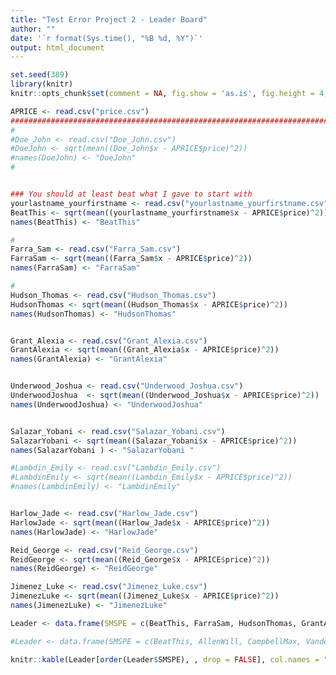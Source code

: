 ```yaml
---
title: "Test Error Project 2 - Leader Board"
author: ""
date: '`r format(Sys.time(), "%B %d, %Y")`'
output: html_document
---
```


```r
set.seed(389)
library(knitr)
knitr::opts_chunk$set(comment = NA, fig.show = 'as.is', fig.height = 4, fig.width = 4, prompt = TRUE, highlight = TRUE, tidy = FALSE, warning = FALSE, message = FALSE, tidy.opts=list(blank = TRUE, width.cutoff= 75, cache = TRUE))
```


```r
APRICE <- read.csv("price.csv")
#########################################################################
#
#Doe_John <- read.csv("Doe_John.csv")
#DoeJohn <- sqrt(mean((Doe_John$x - APRICE$price)^2))
#names(DoeJohn) <- "DoeJohn"
#


### You should at least beat what I gave to start with
yourlastname_yourfirstname <- read.csv("yourlastname_yourfirstname.csv")
BeatThis <- sqrt(mean((yourlastname_yourfirstname$x - APRICE$price)^2))
names(BeatThis) <- "BeatThis"

#
Farra_Sam <- read.csv("Farra_Sam.csv")
FarraSam <- sqrt(mean((Farra_Sam$x - APRICE$price)^2))
names(FarraSam) <- "FarraSam"

#
Hudson_Thomas <- read.csv("Hudson_Thomas.csv")
HudsonThomas <- sqrt(mean((Hudson_Thomas$x - APRICE$price)^2))
names(HudsonThomas) <- "HudsonThomas"


Grant_Alexia <- read.csv("Grant_Alexia.csv")
GrantAlexia <- sqrt(mean((Grant_Alexia$x - APRICE$price)^2))
names(GrantAlexia) <- "GrantAlexia"


Underwood_Joshua <- read.csv("Underwood_Joshua.csv")
UnderwoodJoshua  <- sqrt(mean((Underwood_Joshua$x - APRICE$price)^2))
names(UnderwoodJoshua) <- "UnderwoodJoshua"


Salazar_Yobani <- read.csv("Salazar_Yobani.csv")
SalazarYobani <- sqrt(mean((Salazar_Yobani$x - APRICE$price)^2))
names(SalazarYobani ) <- "SalazarYobani "

#Lambdin_Emily <- read.csv("Lambdin_Emily.csv")
#LambdinEmily <- sqrt(mean((Lambdin_Emily$x - APRICE$price)^2))
#names(LambdinEmily) <- "LambdinEmily"


Harlow_Jade <- read.csv("Harlow_Jade.csv")
HarlowJade <- sqrt(mean((Harlow_Jade$x - APRICE$price)^2))
names(HarlowJade) <- "HarlowJade"

Reid_George <- read.csv("Reid_George.csv")
ReidGeorge <- sqrt(mean((Reid_George$x - APRICE$price)^2))
names(ReidGeorge) <- "ReidGeorge"

Jimenez_Luke <- read.csv("Jimenez_Luke.csv")
JimenezLuke <- sqrt(mean((Jimenez_Luke$x - APRICE$price)^2))
names(JimenezLuke) <- "JimenezLuke"
```


```r
Leader <- data.frame(SMSPE = c(BeatThis, FarraSam, HudsonThomas, GrantAlexia,  UnderwoodJoshua, SalazarYobani, HarlowJade, ReidGeorge,  JimenezLuke))

```

```r
#Leader <- data.frame(SMSPE = c(BeatThis, AllenWill, CampbellMax, VandenbergAndrew, DubeWill))
```

```r
knitr::kable(Leader[order(Leader$SMSPE), , drop = FALSE], col.names = "$\\sqrt{MSPE}$", align = "l")
```